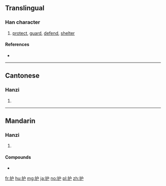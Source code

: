 {{also|護}}
==Translingual==

===Han character===
{{Han char|rn=64|rad=手|as=04|sn=7|four=|canj=QIS|ids=⿰扌户}}

# [[protect]], [[guard]], [[defend]], [[shelter]]

====References====
* {{Han ref|kx=0422.121|hdz=31844.030|uh=62A4|ud=25252}}

----

==Cantonese==

===Hanzi===
{{yue-hanzi|jyut=wu6|y=wu6|tra=護}}

# {{defn|lang=yue|sort=手04}}

----

==Mandarin==

===Hanzi===
{{cmn-hanzi|tra=護|pin=[[hù]] ([[hu4]]), [[bēng]] ([[beng1]])|wg=hu<sup>4</sup>, peng<sup>1</sup>}}

# {{defn|lang=cmn|sort=手04}}

====Compounds====
* {{l|cmn|护发素|tr=hùfàsù}}

[[fr:护]]
[[hu:护]]
[[mg:护]]
[[ja:护]]
[[no:护]]
[[pl:护]]
[[zh:护]]